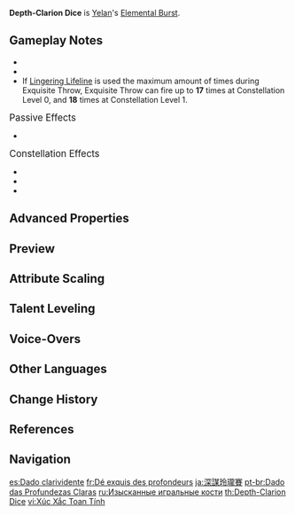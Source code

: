 {{Talent Infobox
|image         = Talent Depth-Clarion Dice.png
|character     = Yelan
|type          = Elemental Burst
|info          = Deals {{Color|AoE Hydro DMG}} and creates an "Exquisite Throw," which aids her in battle.<br><br>'''Exquisite Throw'''<br>Follows the character around and will initiate a coordinated attack under the following circumstances, dealing {{Color|Hydro DMG}} based on Yelan's Max HP:<ul><li>Can occur once every second when your active character uses a [[Normal Attack]].</li><li>Will occur each time Yelan's [[Lifeline]] explodes and hits opponents.</li></ul>
|energyCost    = 70
|CD            = 18s
|duration      = 15s
|attr1         = Skill DMG
|value1        = 7.31–15.5% Max HP
|attr2         = Exquisite Throw DMG
|value2        = 4.87–10.4% Max HP ×3
|utility1      = Effect Triggered by Normal Attack Use
|scale_att1    = Max HP
}}
{{Description|"A gambling addiction is going to do you no good. I mean, let me just do the math for you as the dealer. What do you think your odds of beating me are, when I have seven dice and you, only one?"}}
'''Depth-Clarion Dice''' is [[Yelan]]'s [[Elemental Burst]].

==Gameplay Notes==
* {{Talent Note|icd|Coordinated Attack DMG|2|3}}
* {{Talent Note|character=Yelan|talent=Depth-Clarion Dice|no snapshot|Exquisite Throw DMG}}
* If [[Lingering Lifeline]] is used the maximum amount of times during Exquisite Throw, Exquisite Throw can fire up to '''17''' times at Constellation Level 0, and '''18''' times at Constellation Level 1.

;<big>Passive Effects</big>
* {{Talent Note|character=Yelan|talent=Depth-Clarion Dice|ascension|2|Adapt With Ease}}

;<big>Constellation Effects</big>
*{{Talent Note|constellation|2|Taking All Comers}}
*{{Talent Note|constellation|3|Beware the Trickster's Dice}}
*{{Talent Note|constellation|6|Winner Takes All}}

==Advanced Properties==
{{Advanced Properties
|title   = Skill DMG
|gu      = 2U
|icdtag  = none
|poise   = 100
|impulse = Air, 200, 600

|title2   = Exquisite Throw DMG
|gu2      = 1U
|icdtag2  = Elemental Burst
|icdtype2 = 2s/3 Hits
|poise2   = 30
|impulse2 = 1

|title3   = Additional Water Arrow (C2)
|gu3      = 1U
|icdtag3  = none
|poise3   = 30
|impulse3 = 1

|title4   = Converted Attacks (C6)
|gu4      = 1U
|icdtag4  = Charged Attack
|icdtype4 = 2.5s/3 Hits
|poise4   = 100
|impulse4 = 2
}}

==Preview==
{{Preview
|file1    = Depth-Clarion Dice Preview
|caption1 = Depth-Clarion Dice

|file2    = Depth-Clarion Dice Exquisite Throw Preview
|caption2 = Exquisite Throw
}}
{{clr}}

==Attribute Scaling==
{{Talent Scaling
|talentType=Elemental Burst
|levels=14
|order=skilldmg,exquisitethrowdmg,duration,cd,energycost
|titles=Skill DMG (%&nbsp;Max HP),Exquisite Throw DMG (%&nbsp;Max HP),Duration,CD,Energy Cost
|skilldmg_1=7.31
|skilldmg_2=7.86
|skilldmg_3=8.4
|skilldmg_4=9.13
|skilldmg_5=9.68
|skilldmg_6=10.23
|skilldmg_7=10.96
|skilldmg_8=11.69
|skilldmg_9=12.42
|skilldmg_10=13.15
|skilldmg_11=13.89
|skilldmg_12=14.62
|skilldmg_13=15.53
|skilldmg_14=16.44

|exquisitethrowdmg_1=4.87×3
|exquisitethrowdmg_2=5.24×3
|exquisitethrowdmg_3=5.6×3
|exquisitethrowdmg_4=6.09×3
|exquisitethrowdmg_5=6.46×3
|exquisitethrowdmg_6=6.82×3
|exquisitethrowdmg_7=7.31×3
|exquisitethrowdmg_8=7.8×3
|exquisitethrowdmg_9=8.28×3
|exquisitethrowdmg_10=8.77×3
|exquisitethrowdmg_11=9.26×3
|exquisitethrowdmg_12=9.74×3
|exquisitethrowdmg_13=10.35×3
|exquisitethrowdmg_14=10.96×3

|duration=15s

|cd=18s

|energycost=70
}}

==Talent Leveling==
{{Talent Upgrade|Yelan}}

==Voice-Overs==
{{Talent VO|Depth-Clarion Dice}}

==Other Languages==
{{Other Languages
|en      = Depth-Clarion Dice
|zhs     = 渊图玲珑骰
|zhs_rm  = Yuāntú Línglóng Tóu<ref name="ZH 2.7 SP">Bilibili: [https://www.bilibili.com/video/BV1j5411R775 {{zh|《原神》2.7版本「荒梦藏虞渊」前瞻特别节目}}]</ref>
|zht     = 淵圖玲瓏骰
|zht_rm  = Yuāntú Línglóng Tóu<ref name="ZH 2.7 SP" />
|zh_tl   = Exquisite Dice of Deep Planning
|ja      = 深謀玲瓏賽
|ja_rm   = Shinbou Reirou Sai{{Assumed}}
|ja_tl   = Deep Translucent Dice
|ko      = {{tt|심오|深奧}}하고 {{tt|영롱|玲瓏}}한 주사위
|ko_rm   = Simohago Yeongronghan Jusawi
|ko_tl   = Deep-Brilliant Dice
|es      = Dado clarividente
|es_tl   = Claravoyant Dice
|fr      = Dé exquis des profondeurs
|fr_tl   = Exquisite Dice of the Depths
|ru      = Изысканные игральные кости
|ru_tl   = Elegant Playing Dice
|th      = Depth-Clarion Dice
|vi      = Xúc Xắc Toan Tính
|vi_tl   = Calculated Dice
|de      = Würfel des Strategems
|de_tl   = Dice of the Stratagem
|id      = Depth-Clarion Dice
|pt      = Dado das Profundezas Claras
|pt_tl   = 
|tr      = Berrak Zar
|tr_tl   = Crystal-Clear Dice
|it      = Dado chiaroprofondo
|it_tl   = Clear Deep Dice
}}

==Change History==
{{Change History|2.7}}

==References==
{{Reflist}}

==Navigation==
{{Talent Navbox|Yelan}}

[[es:Dado clarividente]]
[[fr:Dé exquis des profondeurs]]
[[ja:深謀玲瓏賽]]
[[pt-br:Dado das Profundezas Claras]]
[[ru:Изысканные игральные кости]]
[[th:Depth-Clarion Dice]]
[[vi:Xúc Xắc Toan Tính]]